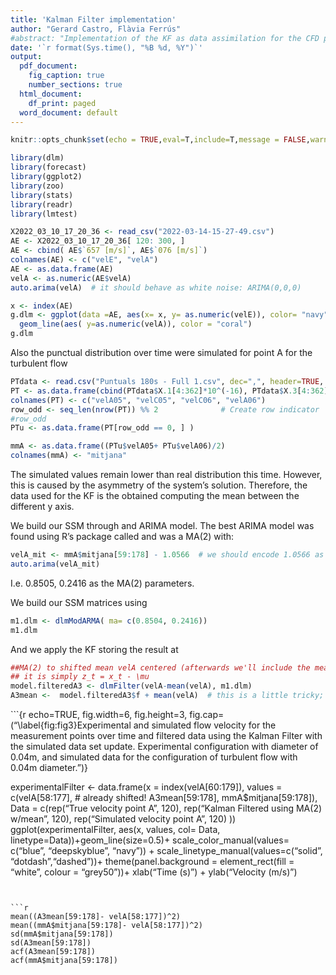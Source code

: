 ```yaml
---
title: 'Kalman Filter implementation'
author: "Gerard Castro, Flàvia Ferrús"
#abstract: "Implementation of the KF as data assimilation for the CFD predictions of a turbulent flow in a finite cylinder. "
date: '`r format(Sys.time(), "%B %d, %Y")`'
output:
  pdf_document: 
    fig_caption: true
    number_sections: true
  html_document:
    df_print: paged
  word_document: default
---
```


```{=tex}
\tableofcontents
\newpage
```
```r
knitr::opts_chunk$set(echo = TRUE,eval=T,include=T,message = FALSE,warning=FALSE)
```

```r
library(dlm)
library(forecast)
library(ggplot2)
library(zoo)
library(stats)
library(readr)
library(lmtest)
```

\section{Experimental data}

```r
X2022_03_10_17_20_36 <- read_csv("2022-03-14-15-27-49.csv")
AE <- X2022_03_10_17_20_36[ 120: 300, ]
AE <- cbind( AE$`657 [m/s]`, AE$`076 [m/s]`)
colnames(AE) <- c("velE", "velA")
AE <- as.data.frame(AE)
velA <- as.numeric(AE$velA)
auto.arima(velA)  # it should behave as white noise: ARIMA(0,0,0)
```

\subsection{Graphic}

```r
x <- index(AE)
g.dlm <- ggplot(data =AE, aes(x= x, y= as.numeric(velE)), color= "navy") + geom_line()+
  geom_line(aes( y=as.numeric(velA)), color = "coral")
g.dlm
```

\section{Simulated data}

Also the punctual distribution over time were simulated for point A for the turbulent flow

```r
PTdata <- read.csv("Puntuals 180s - Full 1.csv", dec=",", header=TRUE, stringsAsFactors=FALSE)
PT <- as.data.frame(cbind(PTdata$X.1[4:362]*10^(-16), PTdata$X.3[4:362]*10^(-16), PTdata$X.5[4:362]*10^(-16), PTdata$X.7[4:362]*10^(-16)))
colnames(PT) <- c("velA05", "velC05", "velC06", "velA06")
row_odd <- seq_len(nrow(PT)) %% 2              # Create row indicator
#row_odd  
PTu <- as.data.frame(PT[row_odd == 0, ] ) 

mmA <- as.data.frame((PTu$velA05+ PTu$velA06)/2)
colnames(mmA) <- "mitjana"
```

The simulated values remain lower than real distribution this time. However, this 
is caused by the asymmetry of the system's solution. Therefore, the data used 
for the KF is the obtained computing the mean between the different y axis.

\section{Kalman Filter}

\subsection{SMM}

We build our SSM through and ARIMA model. The best ARIMA model was found using R's package called \texttt{auto.arima} and was a MA(2) with:

```r
velA_mit <- mmA$mitjana[59:178] - 1.0566  # we should encode 1.0566 as mean(mmA$mitjana[59:178])
auto.arima(velA_mit)
```

I.e. 0.8505, 0.2416 as the MA(2) parameters.

\subsection{Applying the KF}

We build our SSM matrices using

```r
m1.dlm <- dlmModARMA( ma= c(0.8504, 0.2416))
m1.dlm
```

And we apply the KF storing the result at \texttt{A3mean}

```r
##MA(2) to shifted mean velA centered (afterwards we'll include the mean)
## it is simply z_t = x_t - \mu
model.filteredA3 <- dlmFilter(velA-mean(velA), m1.dlm)
A3mean <-  model.filteredA3$f + mean(velA)  # this is a little tricky; I'll comment it later
```

\section{Results}

```{r echo=TRUE, fig.width=6, fig.height=3, fig.cap= ("\\label{fig:fig3}Experimental and simulated flow velocity for the measurement points over time and filtered data using the Kalman Filter with the simulated data set update. Experimental configuration with diameter of 0.04m, and simulated data for the configuration of turbulent flow with 0.04m diameter. ")}

experimentalFilter  <- data.frame(x = index(velA[60:179]), 
                                  values = c(velA[58:177], # already shifted! 
                                             A3mean[59:178],
                                             mmA$mitjana[59:178]), 
                        Data = c(rep("True velocity point A", 120), 
                                 rep("Kalman Filtered using MA(2) w/mean", 120),
                                 rep("Simulated velocity point A", 120)
                                 ))
ggplot(experimentalFilter, aes(x, values, col= Data, linetype=Data))+geom_line(size=0.5)+
  scale_color_manual(values= c("blue",  "deepskyblue", "navy")) +
  scale_linetype_manual(values=c("solid", "dotdash","dashed"))+
  theme(panel.background = element_rect(fill = "white", colour = "grey50"))+
  xlab("Time (s)") + ylab("Velocity (m/s)")
```


```r
mean((A3mean[59:178]- velA[58:177])^2)
mean((mmA$mitjana[59:178]- velA[58:177])^2)
sd(mmA$mitjana[59:178])
sd(A3mean[59:178])
acf(A3mean[59:178])
acf(mmA$mitjana[59:178])
```




